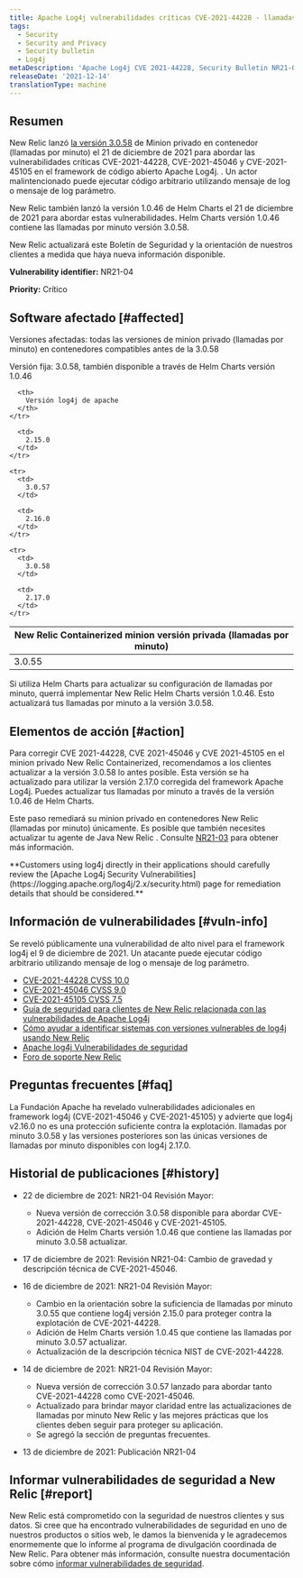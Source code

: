 ```yaml
---
title: Apache Log4j vulnerabilidades críticas CVE-2021-44228 - llamadas por minuto
tags:
  - Security
  - Security and Privacy
  - Security bulletin
  - Log4j
metaDescription: 'Apache Log4j CVE 2021-44228, Security Bulletin NR21-04 (Containerized Private Minions)'
releaseDate: '2021-12-14'
translationType: machine
---
```


## Resumen

New Relic lanzó [la versión 3.0.58](/docs/release-notes/synthetics-release-notes/containerized-private-minions-release-notes/containerized-private-minion-cpm-3058/) de Minion privado en contenedor (llamadas por minuto) el 21 de diciembre de 2021 para abordar las vulnerabilidades críticas CVE-2021-44228, CVE-2021-45046 y CVE-2021-45105 en el framework de código abierto Apache Log4j. . Un actor malintencionado puede ejecutar código arbitrario utilizando mensaje de log o mensaje de log parámetro.

New Relic también lanzó la versión 1.0.46 de Helm Charts el 21 de diciembre de 2021 para abordar estas vulnerabilidades. Helm Charts versión 1.0.46 contiene las llamadas por minuto versión 3.0.58.

New Relic actualizará este Boletín de Seguridad y la orientación de nuestros clientes a medida que haya nueva información disponible.

<DNT>**Vulnerability identifier:**</DNT> NR21-04

<DNT>**Priority:**</DNT> Crítico

## Software afectado [#affected]

Versiones afectadas: todas las versiones de minion privado (llamadas por minuto) en contenedores compatibles antes de la 3.0.58

Versión fija: 3.0.58, también disponible a través de Helm Charts versión 1.0.46

<table>
  <thead>
    <tr>
      <th>
        New Relic Containerized minion versión privada (llamadas por minuto)
      </th>

      <th>
        Versión log4j de apache
      </th>
    </tr>
  </thead>

  <tbody>
    <tr>
      <td>
        3.0.55
      </td>

      <td>
        2.15.0
      </td>
    </tr>

    <tr>
      <td>
        3.0.57
      </td>

      <td>
        2.16.0
      </td>
    </tr>

    <tr>
      <td>
        3.0.58
      </td>

      <td>
        2.17.0
      </td>
    </tr>
  </tbody>
</table>

Si utiliza Helm Charts para actualizar su configuración de llamadas por minuto, querrá implementar New Relic Helm Charts versión 1.0.46. Esto actualizará tus llamadas por minuto a la versión 3.0.58.

## Elementos de acción [#action]

Para corregir CVE 2021-44228, CVE 2021-45046 y CVE 2021-45105 en el minion privado New Relic Containerized, recomendamos a los clientes actualizar a la versión 3.0.58 lo antes posible. Esta versión se ha actualizado para utilizar la versión 2.17.0 corregida del framework Apache Log4j. Puedes actualizar tus llamadas por minuto a través de la versión 1.0.46 de Helm Charts.

Este paso remediará su minion privado en contenedores New Relic (llamadas por minuto) únicamente. Es posible que también necesites actualizar tu agente de Java New Relic . Consulte [NR21-03](/docs/security/new-relic-security/security-bulletins/security-bulletin-nr21-03) para obtener más información.

<DNT>
  **Customers using log4j directly in their applications should carefully review the [Apache Log4j Security Vulnerabilities](https://logging.apache.org/log4j/2.x/security.html) page for remediation details that should be considered.**
</DNT>

## Información de vulnerabilidades [#vuln-info]

Se reveló públicamente una vulnerabilidad de alto nivel para el framework log4j el 9 de diciembre de 2021. Un atacante puede ejecutar código arbitrario utilizando mensaje de log o mensaje de log parámetro.

* [CVE-2021-44228 CVSS 10.0](https://cve.mitre.org/cgi-bin/cvename.cgi?name=CVE-2021-44228)
* [CVE-2021-45046 CVSS 9.0](https://cve.mitre.org/cgi-bin/cvename.cgi?name=CVE-2021-45046)
* [CVE-2021-45105 CVSS 7.5](https://cve.mitre.org/cgi-bin/cvename.cgi?name=CVE-2021-45105)
* [Guía de seguridad para clientes de New Relic relacionada con las vulnerabilidades de Apache Log4j](https://newrelic.com/blog/nerdlog/security-guidance-for-log4j)
* [Cómo ayudar a identificar sistemas con versiones vulnerables de log4j usando New Relic](https://newrelic.com/blog/how-to-relic/new-relic-log4j-detection)
* [Apache log4j Vulnerabilidades de seguridad](https://logging.apache.org/log4j/2.x/security.html)
* [Foro de soporte New Relic](https://discuss.newrelic.com/t/log4j-zero-day-vulnerability-and-the-new-relic-java-agent/170322)

## Preguntas frecuentes [#faq]

<CollapserGroup>
  <Collapser
    id="357-update"
    title="He actualizado a llamadas por minuto 3.0.55 ya. ¿Necesito actualizar a 3.0.58?"
  >
    La Fundación Apache ha revelado vulnerabilidades adicionales en framework log4j (CVE-2021-45046 y CVE-2021-45105) y advierte que log4j v2.16.0 no es una protección suficiente contra la explotación. llamadas por minuto 3.0.58 y las versiones posteriores son las únicas versiones de llamadas por minuto disponibles con log4j 2.17.0.
  </Collapser>
</CollapserGroup>

## Historial de publicaciones [#history]

* 22 de diciembre de 2021: NR21-04 Revisión Mayor:

  * Nueva versión de corrección 3.0.58 disponible para abordar CVE-2021-44228, CVE-2021-45046 y CVE-2021-45105.
  * Adición de Helm Charts versión 1.0.46 que contiene las llamadas por minuto 3.0.58 actualizar.

* 17 de diciembre de 2021: Revisión NR21-04: Cambio de gravedad y descripción técnica de CVE-2021-45046.

* 16 de diciembre de 2021: NR21-04 Revisión Mayor:

  * Cambio en la orientación sobre la suficiencia de llamadas por minuto 3.0.55 que contiene log4j versión 2.15.0 para proteger contra la explotación de CVE-2021-44228.
  * Adición de Helm Charts versión 1.0.45 que contiene las llamadas por minuto 3.0.57 actualizar.
  * Actualización de la descripción técnica NIST de CVE-2021-44228.

* 14 de diciembre de 2021: NR21-04 Revisión Mayor:

  * Nueva versión de corrección 3.0.57 lanzado para abordar tanto CVE-2021-44228 como CVE-2021-45046.
  * Actualizado para brindar mayor claridad entre las actualizaciones de llamadas por minuto New Relic y las mejores prácticas que los clientes deben seguir para proteger su aplicación.
  * Se agregó la sección de preguntas frecuentes.

* 13 de diciembre de 2021: Publicación NR21-04

## Informar vulnerabilidades de seguridad a New Relic [#report]

New Relic está comprometido con la seguridad de nuestros clientes y sus datos. Si cree que ha encontrado vulnerabilidades de seguridad en uno de nuestros productos o sitios web, le damos la bienvenida y le agradecemos enormemente que lo informe al programa de divulgación coordinada de New Relic. Para obtener más información, consulte nuestra documentación sobre cómo [informar vulnerabilidades de seguridad](/docs/security/new-relic-security/data-privacy/reporting-security-vulnerabilities).
